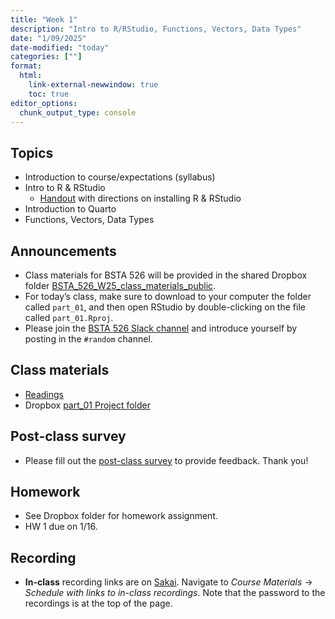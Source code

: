 ```yaml
---
title: "Week 1"
description: "Intro to R/RStudio, Functions, Vectors, Data Types"
date: "1/09/2025"
date-modified: "today"
categories: [""]
format: 
  html:
    link-external-newwindow: true
    toc: true
editor_options: 
  chunk_output_type: console
---
```




## Topics

* Introduction to course/expectations (syllabus)
* Intro to R & RStudio
    * [Handout](../resources/R info.pdf) with directions on installing R & RStudio
* Introduction to Quarto
* Functions, Vectors, Data Types


## Announcements

* Class materials for BSTA 526 will be provided in the shared Dropbox folder [BSTA_526_W25_class_materials_public](XXXX). 
* For today's class, make sure to download to your computer the folder called `part_01`, and then open RStudio by double-clicking on the file called `part_01.Rproj`.
* Please join the [BSTA 526 Slack channel](https://join.slack.com/t/bsta526w25/shared_invite/zt-2x4jl264g-KV9YvPTAqKWuEBB1gE10BA) and introduce yourself by posting in the `#random` channel.


## Class materials

* [Readings](../readings/01-reading.qmd)
* Dropbox [part_01 Project folder](XXX)

## Post-class survey

* Please fill out the [post-class survey](https://ohsu.ca1.qualtrics.com/jfe/form/SV_dhbhugCU2UnjYOi) to provide feedback. Thank you!

## Homework

* See Dropbox folder for homework assignment.
* HW 1 due on 1/16.

## Recording

* __In-class__ recording links are on [Sakai](https://sakai.ohsu.edu/portal/site/BSTA-526-1-21901-W25). Navigate to _Course Materials_ -> _Schedule with links to in-class recordings_. Note that the password to the recordings is at the top of the page. 




